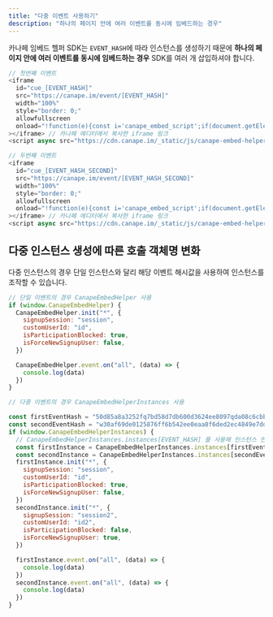 ```yaml
---
title: "다중 이벤트 사용하기"
description: "하나의 페이지 안에 여러 이벤트를 동시에 임베드하는 경우"
---
```


카나페 임베드 헬퍼 SDK는 `EVENT_HASH`에 따라 인스턴스를 생성하기 때문에 **하나의 페이지 안에 여러 이벤트를 동시에 임베드하는 경우**
SDK를 여러 개 삽입하셔야 합니다.

```javascript
// 첫번째 이벤트
<iframe
  id="cue_[EVENT_HASH]"
  src="https://canape.im/event/[EVENT_HASH]"
  width="100%"
  style="border: 0;"
  allowfullscreen
  onload="!function(e){const i='canape_embed_script';if(document.getElementById(i)){return;}let c=e.createElement('script');c.id=i;c.src='https://cdn.canape.im/_static/js/canape-url-embed.js?event_id=[EVENT_HASH]';e.head.append(c)}(document);"
></iframe> // 카나페 에디터에서 복사한 iframe 링크
<script async src="https://cdn.canape.im/_static/js/canape-embed-helper/@latest/canape-embed-helper.js?event_id=[EVENT_HASH]"></script>

// 두번째 이벤트
<iframe
  id="cue_[EVENT_HASH_SECOND]"
  src="https://canape.im/event/[EVENT_HASH_SECOND]"
  width="100%"
  style="border: 0;"
  allowfullscreen
  onload="!function(e){const i='canape_embed_script';if(document.getElementById(i)){return;}let c=e.createElement('script');c.id=i;c.src='https://cdn.canape.im/_static/js/canape-url-embed.js?event_id=[EVENT_HASH_SECOND]';e.head.append(c)}(document);"
></iframe> // 카나페 에디터에서 복사한 iframe 링크
<script async src="https://cdn.canape.im/_static/js/canape-embed-helper/@latest/canape-embed-helper.js?event_id=[EVENT_HASH_SECOND]"></script>
```

## 다중 인스턴스 생성에 따른 호출 객체명 변화

다중 인스턴스의 경우 단일 인스턴스와 달리 해당 이벤트 해시값을 사용하여 인스턴스를 조작할 수 있습니다.

```javascript
// 단일 이벤트의 경우 CanapeEmbedHelper 사용
if (window.CanapeEmbedHelper) {
  CanapeEmbedHelper.init("*", {
    signupSession: "session",
    customUserId: "id",
    isParticipationBlocked: true,
    isForceNewSignupUser: false,
  })

  CanapeEmbedHelper.event.on("all", (data) => {
    console.log(data)
  })
}
```

```javascript
// 다중 이벤트의 경우 CanapeEmbedHelperInstances 사용

const firstEventHash = "50d85a8a3252fq7bd58d7db600d3624ee8097qda08c6cbbb71f18942234310cf"
const secondEventHash = "w30af69de0125876ff6b542ee0eaa8f6ded2ec4849e7ddb9d84f0192a12q149x"
if (window.CanapeEmbedHelperInstances) {
  // CanapeEmbedHelperInstances.instances[EVENT_HASH] 를 사용해 인스턴스 연결
  const firstInstance = CanapeEmbedHelperInstances.instances[firstEventHash]
  const secondInstance = CanapeEmbedHelperInstances.instances[secondEventHash]
  firstInstance.init("*", {
    signupSession: "session",
    customUserId: "id",
    isParticipationBlocked: true,
    isForceNewSignupUser: false,
  })
  secondInstance.init("*", {
    signupSession: "session2",
    customUserId: "id2",
    isParticipationBlocked: false,
    isForceNewSignupUser: true,
  })

  firstInstance.event.on("all", (data) => {
    console.log(data)
  })
  secondInstance.event.on("all", (data) => {
    console.log(data)
  })
}
```
